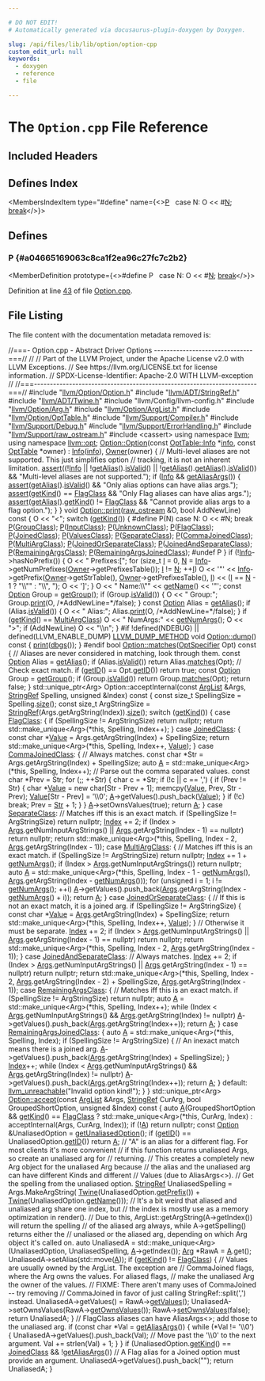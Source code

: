 ```yaml
---

# DO NOT EDIT!
# Automatically generated via docusaurus-plugin-doxygen by Doxygen.

slug: /api/files/lib/lib/option/option-cpp
custom_edit_url: null
keywords:
  - doxygen
  - reference
  - file

---
```





# The `Option.cpp` File Reference

<DoxygenPage pluginConfig={pluginConfig}>



## Included Headers

<IncludesList>
<IncludesListItem
  filePath="llvm/Option/Option.h"
  permalink="/docs/api/files/include/include/llvm/include/llvm/option/option-h"
  isLocal="true" />
<IncludesListItem
  filePath="llvm/ADT/StringRef.h"
  permalink="/docs/api/files/include/include/llvm/include/llvm/adt/stringref-h"
  isLocal="true" />
<IncludesListItem
  filePath="llvm/ADT/Twine.h"
  permalink="/docs/api/files/include/include/llvm/include/llvm/adt/twine-h"
  isLocal="true" />
<IncludesListItem
  filePath="llvm/Config/llvm-config.h"
  permalink=""
  isLocal="true" />
<IncludesListItem
  filePath="llvm/Option/Arg.h"
  permalink="/docs/api/files/include/include/llvm/include/llvm/option/arg-h"
  isLocal="true" />
<IncludesListItem
  filePath="llvm/Option/ArgList.h"
  permalink="/docs/api/files/include/include/llvm/include/llvm/option/arglist-h"
  isLocal="true" />
<IncludesListItem
  filePath="llvm/Option/OptTable.h"
  permalink="/docs/api/files/include/include/llvm/include/llvm/option/opttable-h"
  isLocal="true" />
<IncludesListItem
  filePath="llvm/Support/Compiler.h"
  permalink="/docs/api/files/include/include/llvm/include/llvm/support/compiler-h"
  isLocal="true" />
<IncludesListItem
  filePath="llvm/Support/Debug.h"
  permalink="/docs/api/files/include/include/llvm/include/llvm/support/debug-h"
  isLocal="true" />
<IncludesListItem
  filePath="llvm/Support/ErrorHandling.h"
  permalink="/docs/api/files/include/include/llvm/include/llvm/support/errorhandling-h"
  isLocal="true" />
<IncludesListItem
  filePath="llvm/Support/raw_ostream.h"
  permalink="/docs/api/files/include/include/llvm/include/llvm/support/raw-ostream-h"
  isLocal="true" />
<IncludesListItem
  filePath="cassert"
  permalink=""
  isLocal="false" />
</IncludesList>

## Defines Index

<MembersIndex>

<MembersIndexItem
  type="#define"
  name={<><a href="#a04665169063c8ca1f2ea96c27fc7c2b2">P</a>&nbsp;&nbsp;&nbsp;case N: O &lt;&lt; #<a href="/docs/api/files/lib/lib/support/regcomp-c/#a0240ac851181b84ac374872dc5434ee4">N</a>; <a href="/docs/api/files/lib/lib/codegen/lib/codegen/asmprinter/ehstreamer-cpp/#a91cf6fbebedd86150a36e5ac3d5d3bfc">break</a></>}>
</MembersIndexItem>

</MembersIndex>


<SectionDefinition>

## Defines

### P {#a04665169063c8ca1f2ea96c27fc7c2b2}

<MemberDefinition
  prototype={<>#define P&nbsp;&nbsp;&nbsp;case N: O &lt;&lt; #<a href="/docs/api/files/lib/lib/support/regcomp-c/#a0240ac851181b84ac374872dc5434ee4">N</a>; <a href="/docs/api/files/lib/lib/codegen/lib/codegen/asmprinter/ehstreamer-cpp/#a91cf6fbebedd86150a36e5ac3d5d3bfc">break</a></>}>

Definition at line <a href="#l00043">43</a> of file <a href="/docs/api/files/lib/lib/option/option-cpp">Option.cpp</a>.
</MemberDefinition>

</SectionDefinition>

## File Listing

The file content with the documentation metadata removed is:

<ProgramListing>

<Link id="l00001" /><CodeLine lineNumber="1"><Highlight kind="comment">//===- Option.cpp - Abstract Driver Options -------------------------------===//</Highlight><Highlight kind="normal"></Highlight></CodeLine>
<Link id="l00002" /><CodeLine lineNumber="2"><Highlight kind="normal"></Highlight><Highlight kind="comment">//</Highlight><Highlight kind="normal"></Highlight></CodeLine>
<Link id="l00003" /><CodeLine lineNumber="3"><Highlight kind="normal"></Highlight><Highlight kind="comment">// Part of the LLVM Project, under the Apache License v2.0 with LLVM Exceptions.</Highlight><Highlight kind="normal"></Highlight></CodeLine>
<Link id="l00004" /><CodeLine lineNumber="4"><Highlight kind="normal"></Highlight><Highlight kind="comment">// See https://llvm.org/LICENSE.txt for license information.</Highlight><Highlight kind="normal"></Highlight></CodeLine>
<Link id="l00005" /><CodeLine lineNumber="5"><Highlight kind="normal"></Highlight><Highlight kind="comment">// SPDX-License-Identifier: Apache-2.0 WITH LLVM-exception</Highlight><Highlight kind="normal"></Highlight></CodeLine>
<Link id="l00006" /><CodeLine lineNumber="6"><Highlight kind="normal"></Highlight><Highlight kind="comment">//</Highlight><Highlight kind="normal"></Highlight></CodeLine>
<Link id="l00007" /><CodeLine lineNumber="7"><Highlight kind="normal"></Highlight><Highlight kind="comment">//===----------------------------------------------------------------------===//</Highlight><Highlight kind="normal"></Highlight></CodeLine>
<Link id="l00008" /><CodeLine lineNumber="8"><Highlight kind="normal"></Highlight></CodeLine>
<Link id="l00009" /><CodeLine lineNumber="9"><Highlight kind="normal"></Highlight><Highlight kind="preprocessor">#include &quot;<a href="/docs/api/files/include/include/llvm/include/llvm/option/option-h">llvm/Option/Option.h</a>&quot;</Highlight><Highlight kind="normal"></Highlight></CodeLine>
<Link id="l00010" /><CodeLine lineNumber="10"><Highlight kind="normal"></Highlight><Highlight kind="preprocessor">#include &quot;<a href="/docs/api/files/include/include/llvm/include/llvm/adt/stringref-h">llvm/ADT/StringRef.h</a>&quot;</Highlight><Highlight kind="normal"></Highlight></CodeLine>
<Link id="l00011" /><CodeLine lineNumber="11"><Highlight kind="normal"></Highlight><Highlight kind="preprocessor">#include &quot;<a href="/docs/api/files/include/include/llvm/include/llvm/adt/twine-h">llvm/ADT/Twine.h</a>&quot;</Highlight><Highlight kind="normal"></Highlight></CodeLine>
<Link id="l00012" /><CodeLine lineNumber="12"><Highlight kind="normal"></Highlight><Highlight kind="preprocessor">#include &quot;llvm/Config/llvm-config.h&quot;</Highlight><Highlight kind="normal"></Highlight></CodeLine>
<Link id="l00013" /><CodeLine lineNumber="13"><Highlight kind="normal"></Highlight><Highlight kind="preprocessor">#include &quot;<a href="/docs/api/files/include/include/llvm/include/llvm/option/arg-h">llvm/Option/Arg.h</a>&quot;</Highlight><Highlight kind="normal"></Highlight></CodeLine>
<Link id="l00014" /><CodeLine lineNumber="14"><Highlight kind="normal"></Highlight><Highlight kind="preprocessor">#include &quot;<a href="/docs/api/files/include/include/llvm/include/llvm/option/arglist-h">llvm/Option/ArgList.h</a>&quot;</Highlight><Highlight kind="normal"></Highlight></CodeLine>
<Link id="l00015" /><CodeLine lineNumber="15"><Highlight kind="normal"></Highlight><Highlight kind="preprocessor">#include &quot;<a href="/docs/api/files/include/include/llvm/include/llvm/option/opttable-h">llvm/Option/OptTable.h</a>&quot;</Highlight><Highlight kind="normal"></Highlight></CodeLine>
<Link id="l00016" /><CodeLine lineNumber="16"><Highlight kind="normal"></Highlight><Highlight kind="preprocessor">#include &quot;<a href="/docs/api/files/include/include/llvm/include/llvm/support/compiler-h">llvm/Support/Compiler.h</a>&quot;</Highlight><Highlight kind="normal"></Highlight></CodeLine>
<Link id="l00017" /><CodeLine lineNumber="17"><Highlight kind="normal"></Highlight><Highlight kind="preprocessor">#include &quot;<a href="/docs/api/files/include/include/llvm/include/llvm/support/debug-h">llvm/Support/Debug.h</a>&quot;</Highlight><Highlight kind="normal"></Highlight></CodeLine>
<Link id="l00018" /><CodeLine lineNumber="18"><Highlight kind="normal"></Highlight><Highlight kind="preprocessor">#include &quot;<a href="/docs/api/files/include/include/llvm/include/llvm/support/errorhandling-h">llvm/Support/ErrorHandling.h</a>&quot;</Highlight><Highlight kind="normal"></Highlight></CodeLine>
<Link id="l00019" /><CodeLine lineNumber="19"><Highlight kind="normal"></Highlight><Highlight kind="preprocessor">#include &quot;<a href="/docs/api/files/include/include/llvm/include/llvm/support/raw-ostream-h">llvm/Support/raw&#95;ostream.h</a>&quot;</Highlight><Highlight kind="normal"></Highlight></CodeLine>
<Link id="l00020" /><CodeLine lineNumber="20"><Highlight kind="normal"></Highlight><Highlight kind="preprocessor">#include &lt;cassert&gt;</Highlight><Highlight kind="normal"></Highlight></CodeLine>
<Link id="l00021" /><CodeLine lineNumber="21"><Highlight kind="normal"></Highlight></CodeLine>
<Link id="l00022" /><CodeLine lineNumber="22"><Highlight kind="normal"></Highlight><Highlight kind="keyword">using namespace </Highlight><Highlight kind="normal"><a href="/docs/api/namespaces/llvm">llvm</a>;</Highlight></CodeLine>
<Link id="l00023" /><CodeLine lineNumber="23"><Highlight kind="normal"></Highlight><Highlight kind="keyword">using namespace </Highlight><Highlight kind="normal"><a href="/docs/api/namespaces/llvm/opt">llvm::opt</a>;</Highlight></CodeLine>
<Link id="l00024" /><CodeLine lineNumber="24"><Highlight kind="normal"></Highlight></CodeLine>
<Link id="l00025" /><CodeLine lineNumber="25" lineLink="/docs/api/classes/llvm/opt/option/#a3b29f4fee068660e847497750070f564"><Highlight kind="normal"><a href="/docs/api/classes/llvm/opt/option/#a3b29f4fee068660e847497750070f564">Option::Option</a>(</Highlight><Highlight kind="keyword">const</Highlight><Highlight kind="normal"> <a href="/docs/api/structs/llvm/opt/opttable/info">OptTable::Info</a> &#42;<a href="/docs/api/files/lib/lib/analysis/lazyvalueinfo-cpp/#ad7f64bcc544dcefb2e068282af1c549d">info</a>, </Highlight><Highlight kind="keyword">const</Highlight><Highlight kind="normal"> <a href="/docs/api/classes/llvm/opt/opttable">OptTable</a> &#42;owner)</Highlight></CodeLine>
<Link id="l00026" /><CodeLine lineNumber="26"><Highlight kind="normal">  : <a href="/docs/api/classes/llvm/opt/option/#a85ba404acf949ab8564ec8c27f965b4c">Info</a>(<a href="/docs/api/files/lib/lib/analysis/lazyvalueinfo-cpp/#ad7f64bcc544dcefb2e068282af1c549d">info</a>), <a href="/docs/api/classes/llvm/opt/option/#a26840bd5357df22b8465782d8c50504a">Owner</a>(owner) &#123;</Highlight></CodeLine>
<Link id="l00027" /><CodeLine lineNumber="27"><Highlight kind="normal">  </Highlight><Highlight kind="comment">// Multi-level aliases are not supported. This just simplifies option</Highlight><Highlight kind="normal"></Highlight></CodeLine>
<Link id="l00028" /><CodeLine lineNumber="28"><Highlight kind="normal">  </Highlight><Highlight kind="comment">// tracking, it is not an inherent limitation.</Highlight><Highlight kind="normal"></Highlight></CodeLine>
<Link id="l00029" /><CodeLine lineNumber="29"><Highlight kind="normal">  <a href="/docs/api/files/lib/lib/target/lib/target/amdgpu/silowercontrolflow-cpp/#a4868c5d81c5ccc98c47aeab6244346a0">assert</a>((!<a href="/docs/api/classes/llvm/opt/option/#a85ba404acf949ab8564ec8c27f965b4c">Info</a> || !<a href="/docs/api/classes/llvm/opt/option/#a048c8480477c33a0b65c0b5815540c4b">getAlias</a>().<a href="/docs/api/classes/llvm/opt/option/#a99f5ea5ba3bdee23daa085d5610947f2">isValid</a>() || !<a href="/docs/api/classes/llvm/opt/option/#a048c8480477c33a0b65c0b5815540c4b">getAlias</a>().<a href="/docs/api/classes/llvm/opt/option/#a048c8480477c33a0b65c0b5815540c4b">getAlias</a>().<a href="/docs/api/classes/llvm/opt/option/#a99f5ea5ba3bdee23daa085d5610947f2">isValid</a>()) &amp;&amp;</Highlight></CodeLine>
<Link id="l00030" /><CodeLine lineNumber="30"><Highlight kind="normal">         </Highlight><Highlight kind="stringliteral">&quot;Multi-level aliases are not supported.&quot;</Highlight><Highlight kind="normal">);</Highlight></CodeLine>
<Link id="l00031" /><CodeLine lineNumber="31"><Highlight kind="normal"></Highlight></CodeLine>
<Link id="l00032" /><CodeLine lineNumber="32"><Highlight kind="normal">  </Highlight><Highlight kind="keywordflow">if</Highlight><Highlight kind="normal"> (<a href="/docs/api/classes/llvm/opt/option/#a85ba404acf949ab8564ec8c27f965b4c">Info</a> &amp;&amp; <a href="/docs/api/classes/llvm/opt/option/#a1ae70494db86ba499b0d16e5f5d0a0af">getAliasArgs</a>()) &#123;</Highlight></CodeLine>
<Link id="l00033" /><CodeLine lineNumber="33"><Highlight kind="normal">    <a href="/docs/api/files/lib/lib/target/lib/target/amdgpu/silowercontrolflow-cpp/#a4868c5d81c5ccc98c47aeab6244346a0">assert</a>(<a href="/docs/api/classes/llvm/opt/option/#a048c8480477c33a0b65c0b5815540c4b">getAlias</a>().<a href="/docs/api/classes/llvm/opt/option/#a99f5ea5ba3bdee23daa085d5610947f2">isValid</a>() &amp;&amp; </Highlight><Highlight kind="stringliteral">&quot;Only alias options can have alias args.&quot;</Highlight><Highlight kind="normal">);</Highlight></CodeLine>
<Link id="l00034" /><CodeLine lineNumber="34"><Highlight kind="normal">    <a href="/docs/api/files/lib/lib/target/lib/target/amdgpu/silowercontrolflow-cpp/#a4868c5d81c5ccc98c47aeab6244346a0">assert</a>(<a href="/docs/api/classes/llvm/opt/option/#ade9f02df6ca48ba1f7a3010c445393be">getKind</a>() == <a href="/docs/api/classes/llvm/opt/option/#a60071c133b78fca37ea728e2d1db6fdba27b06b20590e7663bda7eaecf0c37a9c">FlagClass</a> &amp;&amp; </Highlight><Highlight kind="stringliteral">&quot;Only Flag aliases can have alias args.&quot;</Highlight><Highlight kind="normal">);</Highlight></CodeLine>
<Link id="l00035" /><CodeLine lineNumber="35"><Highlight kind="normal">    <a href="/docs/api/files/lib/lib/target/lib/target/amdgpu/silowercontrolflow-cpp/#a4868c5d81c5ccc98c47aeab6244346a0">assert</a>(<a href="/docs/api/classes/llvm/opt/option/#a048c8480477c33a0b65c0b5815540c4b">getAlias</a>().<a href="/docs/api/classes/llvm/opt/option/#ade9f02df6ca48ba1f7a3010c445393be">getKind</a>() != <a href="/docs/api/classes/llvm/opt/option/#a60071c133b78fca37ea728e2d1db6fdba27b06b20590e7663bda7eaecf0c37a9c">FlagClass</a> &amp;&amp;</Highlight></CodeLine>
<Link id="l00036" /><CodeLine lineNumber="36"><Highlight kind="normal">           </Highlight><Highlight kind="stringliteral">&quot;Cannot provide alias args to a flag option.&quot;</Highlight><Highlight kind="normal">);</Highlight></CodeLine>
<Link id="l00037" /><CodeLine lineNumber="37"><Highlight kind="normal">  &#125;</Highlight></CodeLine>
<Link id="l00038" /><CodeLine lineNumber="38"><Highlight kind="normal">&#125;</Highlight></CodeLine>
<Link id="l00039" /><CodeLine lineNumber="39"><Highlight kind="normal"></Highlight></CodeLine>
<Link id="l00040" /><CodeLine lineNumber="40" lineLink="/docs/api/classes/llvm/opt/option/#afd58fdbc2f1005c2c368a24fd8af0c7a"><Highlight kind="normal"></Highlight><Highlight kind="keywordtype">void</Highlight><Highlight kind="normal"> <a href="/docs/api/classes/llvm/opt/option/#afd58fdbc2f1005c2c368a24fd8af0c7a">Option::print</a>(<a href="/docs/api/classes/llvm/raw-ostream">raw&#95;ostream</a> &amp;O, </Highlight><Highlight kind="keywordtype">bool</Highlight><Highlight kind="normal"> AddNewLine)</Highlight><Highlight kind="keyword"> const </Highlight><Highlight kind="normal">&#123;</Highlight></CodeLine>
<Link id="l00041" /><CodeLine lineNumber="41"><Highlight kind="normal">  O &lt;&lt; </Highlight><Highlight kind="stringliteral">&quot;&lt;&quot;</Highlight><Highlight kind="normal">;</Highlight></CodeLine>
<Link id="l00042" /><CodeLine lineNumber="42"><Highlight kind="normal">  </Highlight><Highlight kind="keywordflow">switch</Highlight><Highlight kind="normal"> (<a href="/docs/api/classes/llvm/opt/option/#ade9f02df6ca48ba1f7a3010c445393be">getKind</a>()) &#123;</Highlight></CodeLine>
<Link id="l00043" /><CodeLine lineNumber="43"><Highlight kind="normal"></Highlight><Highlight kind="preprocessor">#define P(N) case N: O &lt;&lt; #N; break</Highlight><Highlight kind="normal"></Highlight></CodeLine>
<Link id="l00044" /><CodeLine lineNumber="44"><Highlight kind="normal">    <a href="#a04665169063c8ca1f2ea96c27fc7c2b2">P</a>(<a href="/docs/api/classes/llvm/opt/option/#a60071c133b78fca37ea728e2d1db6fdba0f16fdf1d979a9ba138dc95d6717ceef">GroupClass</a>);</Highlight></CodeLine>
<Link id="l00045" /><CodeLine lineNumber="45"><Highlight kind="normal">    <a href="#a04665169063c8ca1f2ea96c27fc7c2b2">P</a>(<a href="/docs/api/classes/llvm/opt/option/#a60071c133b78fca37ea728e2d1db6fdba7024d387cb59117469f0c569582aa5f5">InputClass</a>);</Highlight></CodeLine>
<Link id="l00046" /><CodeLine lineNumber="46"><Highlight kind="normal">    <a href="#a04665169063c8ca1f2ea96c27fc7c2b2">P</a>(<a href="/docs/api/classes/llvm/opt/option/#a60071c133b78fca37ea728e2d1db6fdba71db01a325850d1a7b626f06e71a6504">UnknownClass</a>);</Highlight></CodeLine>
<Link id="l00047" /><CodeLine lineNumber="47"><Highlight kind="normal">    <a href="#a04665169063c8ca1f2ea96c27fc7c2b2">P</a>(<a href="/docs/api/classes/llvm/opt/option/#a60071c133b78fca37ea728e2d1db6fdba27b06b20590e7663bda7eaecf0c37a9c">FlagClass</a>);</Highlight></CodeLine>
<Link id="l00048" /><CodeLine lineNumber="48"><Highlight kind="normal">    <a href="#a04665169063c8ca1f2ea96c27fc7c2b2">P</a>(<a href="/docs/api/classes/llvm/opt/option/#a60071c133b78fca37ea728e2d1db6fdba00b88f85db9274d8b0b201f43ee119aa">JoinedClass</a>);</Highlight></CodeLine>
<Link id="l00049" /><CodeLine lineNumber="49"><Highlight kind="normal">    <a href="#a04665169063c8ca1f2ea96c27fc7c2b2">P</a>(<a href="/docs/api/classes/llvm/opt/option/#a60071c133b78fca37ea728e2d1db6fdbaf6b275b7fac73f5fe312a2792767a14e">ValuesClass</a>);</Highlight></CodeLine>
<Link id="l00050" /><CodeLine lineNumber="50"><Highlight kind="normal">    <a href="#a04665169063c8ca1f2ea96c27fc7c2b2">P</a>(<a href="/docs/api/classes/llvm/opt/option/#a60071c133b78fca37ea728e2d1db6fdba8cc1cc3ad33454d90a35df26268b75e4">SeparateClass</a>);</Highlight></CodeLine>
<Link id="l00051" /><CodeLine lineNumber="51"><Highlight kind="normal">    <a href="#a04665169063c8ca1f2ea96c27fc7c2b2">P</a>(<a href="/docs/api/classes/llvm/opt/option/#a60071c133b78fca37ea728e2d1db6fdba12db4284256b50d5b531680ae77ab8e6">CommaJoinedClass</a>);</Highlight></CodeLine>
<Link id="l00052" /><CodeLine lineNumber="52"><Highlight kind="normal">    <a href="#a04665169063c8ca1f2ea96c27fc7c2b2">P</a>(<a href="/docs/api/classes/llvm/opt/option/#a60071c133b78fca37ea728e2d1db6fdba6fcf25ba21f30298b3d3a78bd31a44ac">MultiArgClass</a>);</Highlight></CodeLine>
<Link id="l00053" /><CodeLine lineNumber="53"><Highlight kind="normal">    <a href="#a04665169063c8ca1f2ea96c27fc7c2b2">P</a>(<a href="/docs/api/classes/llvm/opt/option/#a60071c133b78fca37ea728e2d1db6fdba659e5c55e0d0fe0918c9a7f9a6baa337">JoinedOrSeparateClass</a>);</Highlight></CodeLine>
<Link id="l00054" /><CodeLine lineNumber="54"><Highlight kind="normal">    <a href="#a04665169063c8ca1f2ea96c27fc7c2b2">P</a>(<a href="/docs/api/classes/llvm/opt/option/#a60071c133b78fca37ea728e2d1db6fdbaa237a218eacb9074f730d871a7fa7489">JoinedAndSeparateClass</a>);</Highlight></CodeLine>
<Link id="l00055" /><CodeLine lineNumber="55"><Highlight kind="normal">    <a href="#a04665169063c8ca1f2ea96c27fc7c2b2">P</a>(<a href="/docs/api/classes/llvm/opt/option/#a60071c133b78fca37ea728e2d1db6fdba67c06d35b9ba366cd9bd137a72ea8a24">RemainingArgsClass</a>);</Highlight></CodeLine>
<Link id="l00056" /><CodeLine lineNumber="56"><Highlight kind="normal">    <a href="#a04665169063c8ca1f2ea96c27fc7c2b2">P</a>(<a href="/docs/api/classes/llvm/opt/option/#a60071c133b78fca37ea728e2d1db6fdbaf04ccf92614d9d8e8cb585d71d1e31b4">RemainingArgsJoinedClass</a>);</Highlight></CodeLine>
<Link id="l00057" /><CodeLine lineNumber="57"><Highlight kind="normal"></Highlight><Highlight kind="preprocessor">#undef P</Highlight><Highlight kind="normal"></Highlight></CodeLine>
<Link id="l00058" /><CodeLine lineNumber="58"><Highlight kind="normal">  &#125;</Highlight></CodeLine>
<Link id="l00059" /><CodeLine lineNumber="59"><Highlight kind="normal"></Highlight></CodeLine>
<Link id="l00060" /><CodeLine lineNumber="60"><Highlight kind="normal">  </Highlight><Highlight kind="keywordflow">if</Highlight><Highlight kind="normal"> (!<a href="/docs/api/classes/llvm/opt/option/#a85ba404acf949ab8564ec8c27f965b4c">Info</a>-&gt;hasNoPrefix()) &#123;</Highlight></CodeLine>
<Link id="l00061" /><CodeLine lineNumber="61"><Highlight kind="normal">    O &lt;&lt; </Highlight><Highlight kind="stringliteral">&quot; Prefixes:&#91;&quot;</Highlight><Highlight kind="normal">;</Highlight></CodeLine>
<Link id="l00062" /><CodeLine lineNumber="62"><Highlight kind="normal">    </Highlight><Highlight kind="keywordflow">for</Highlight><Highlight kind="normal"> (</Highlight><Highlight kind="keywordtype">size&#95;t</Highlight><Highlight kind="normal"> <a href="/docs/api/files/lib/lib/support/md5-cpp/#ac0eafdc9ee161b71e7af98af736952fd">I</a> = 0, <a href="/docs/api/files/lib/lib/support/regcomp-c/#a0240ac851181b84ac374872dc5434ee4">N</a> = <a href="/docs/api/classes/llvm/opt/option/#a85ba404acf949ab8564ec8c27f965b4c">Info</a>-&gt;getNumPrefixes(<a href="/docs/api/classes/llvm/opt/option/#a26840bd5357df22b8465782d8c50504a">Owner</a>-&gt;getPrefixesTable());</Highlight></CodeLine>
<Link id="l00063" /><CodeLine lineNumber="63"><Highlight kind="normal">         <a href="/docs/api/files/lib/lib/support/md5-cpp/#ac0eafdc9ee161b71e7af98af736952fd">I</a> != <a href="/docs/api/files/lib/lib/support/regcomp-c/#a0240ac851181b84ac374872dc5434ee4">N</a>; ++<a href="/docs/api/files/lib/lib/support/md5-cpp/#ac0eafdc9ee161b71e7af98af736952fd">I</a>)</Highlight></CodeLine>
<Link id="l00064" /><CodeLine lineNumber="64"><Highlight kind="normal">      O &lt;&lt; </Highlight><Highlight kind="charliteral">&#39;&quot;&#39;</Highlight><Highlight kind="normal"></Highlight></CodeLine>
<Link id="l00065" /><CodeLine lineNumber="65"><Highlight kind="normal">        &lt;&lt; <a href="/docs/api/classes/llvm/opt/option/#a85ba404acf949ab8564ec8c27f965b4c">Info</a>-&gt;getPrefix(<a href="/docs/api/classes/llvm/opt/option/#a26840bd5357df22b8465782d8c50504a">Owner</a>-&gt;getStrTable(), <a href="/docs/api/classes/llvm/opt/option/#a26840bd5357df22b8465782d8c50504a">Owner</a>-&gt;getPrefixesTable(), <a href="/docs/api/files/lib/lib/support/md5-cpp/#ac0eafdc9ee161b71e7af98af736952fd">I</a>)</Highlight></CodeLine>
<Link id="l00066" /><CodeLine lineNumber="66"><Highlight kind="normal">        &lt;&lt; (<a href="/docs/api/files/lib/lib/support/md5-cpp/#ac0eafdc9ee161b71e7af98af736952fd">I</a> == <a href="/docs/api/files/lib/lib/support/regcomp-c/#a0240ac851181b84ac374872dc5434ee4">N</a> - 1 ? </Highlight><Highlight kind="stringliteral">&quot;\\&quot;&quot;</Highlight><Highlight kind="normal"> : </Highlight><Highlight kind="stringliteral">&quot;\\&quot;, &quot;</Highlight><Highlight kind="normal">);</Highlight></CodeLine>
<Link id="l00067" /><CodeLine lineNumber="67"><Highlight kind="normal">    O &lt;&lt; </Highlight><Highlight kind="charliteral">&#39;&#93;&#39;</Highlight><Highlight kind="normal">;</Highlight></CodeLine>
<Link id="l00068" /><CodeLine lineNumber="68"><Highlight kind="normal">  &#125;</Highlight></CodeLine>
<Link id="l00069" /><CodeLine lineNumber="69"><Highlight kind="normal"></Highlight></CodeLine>
<Link id="l00070" /><CodeLine lineNumber="70"><Highlight kind="normal">  O &lt;&lt; </Highlight><Highlight kind="stringliteral">&quot; Name:\\&quot;&quot;</Highlight><Highlight kind="normal"> &lt;&lt; <a href="/docs/api/classes/llvm/opt/option/#acc97061b780820c39cc4afd878aec21b">getName</a>() &lt;&lt; </Highlight><Highlight kind="charliteral">&#39;&quot;&#39;</Highlight><Highlight kind="normal">;</Highlight></CodeLine>
<Link id="l00071" /><CodeLine lineNumber="71"><Highlight kind="normal"></Highlight></CodeLine>
<Link id="l00072" /><CodeLine lineNumber="72"><Highlight kind="normal">  </Highlight><Highlight kind="keyword">const</Highlight><Highlight kind="normal"> <a href="/docs/api/classes/llvm/opt/option/#a3b29f4fee068660e847497750070f564">Option</a> Group = <a href="/docs/api/classes/llvm/opt/option/#a26489197ed722748950eeaf82d2732f7">getGroup</a>();</Highlight></CodeLine>
<Link id="l00073" /><CodeLine lineNumber="73"><Highlight kind="normal">  </Highlight><Highlight kind="keywordflow">if</Highlight><Highlight kind="normal"> (Group.<a href="/docs/api/classes/llvm/opt/option/#a99f5ea5ba3bdee23daa085d5610947f2">isValid</a>()) &#123;</Highlight></CodeLine>
<Link id="l00074" /><CodeLine lineNumber="74"><Highlight kind="normal">    O &lt;&lt; </Highlight><Highlight kind="stringliteral">&quot; Group:&quot;</Highlight><Highlight kind="normal">;</Highlight></CodeLine>
<Link id="l00075" /><CodeLine lineNumber="75"><Highlight kind="normal">    Group.<a href="/docs/api/classes/llvm/opt/option/#afd58fdbc2f1005c2c368a24fd8af0c7a">print</a>(O, </Highlight><Highlight kind="comment">/&#42;AddNewLine=&#42;/</Highlight><Highlight kind="keyword">false</Highlight><Highlight kind="normal">);</Highlight></CodeLine>
<Link id="l00076" /><CodeLine lineNumber="76"><Highlight kind="normal">  &#125;</Highlight></CodeLine>
<Link id="l00077" /><CodeLine lineNumber="77"><Highlight kind="normal"></Highlight></CodeLine>
<Link id="l00078" /><CodeLine lineNumber="78"><Highlight kind="normal">  </Highlight><Highlight kind="keyword">const</Highlight><Highlight kind="normal"> <a href="/docs/api/classes/llvm/opt/option/#a3b29f4fee068660e847497750070f564">Option</a> Alias = <a href="/docs/api/classes/llvm/opt/option/#a048c8480477c33a0b65c0b5815540c4b">getAlias</a>();</Highlight></CodeLine>
<Link id="l00079" /><CodeLine lineNumber="79"><Highlight kind="normal">  </Highlight><Highlight kind="keywordflow">if</Highlight><Highlight kind="normal"> (Alias.<a href="/docs/api/classes/llvm/opt/option/#a99f5ea5ba3bdee23daa085d5610947f2">isValid</a>()) &#123;</Highlight></CodeLine>
<Link id="l00080" /><CodeLine lineNumber="80"><Highlight kind="normal">    O &lt;&lt; </Highlight><Highlight kind="stringliteral">&quot; Alias:&quot;</Highlight><Highlight kind="normal">;</Highlight></CodeLine>
<Link id="l00081" /><CodeLine lineNumber="81"><Highlight kind="normal">    Alias.<a href="/docs/api/classes/llvm/opt/option/#afd58fdbc2f1005c2c368a24fd8af0c7a">print</a>(O, </Highlight><Highlight kind="comment">/&#42;AddNewLine=&#42;/</Highlight><Highlight kind="keyword">false</Highlight><Highlight kind="normal">);</Highlight></CodeLine>
<Link id="l00082" /><CodeLine lineNumber="82"><Highlight kind="normal">  &#125;</Highlight></CodeLine>
<Link id="l00083" /><CodeLine lineNumber="83"><Highlight kind="normal"></Highlight></CodeLine>
<Link id="l00084" /><CodeLine lineNumber="84"><Highlight kind="normal">  </Highlight><Highlight kind="keywordflow">if</Highlight><Highlight kind="normal"> (<a href="/docs/api/classes/llvm/opt/option/#ade9f02df6ca48ba1f7a3010c445393be">getKind</a>() == <a href="/docs/api/classes/llvm/opt/option/#a60071c133b78fca37ea728e2d1db6fdba6fcf25ba21f30298b3d3a78bd31a44ac">MultiArgClass</a>)</Highlight></CodeLine>
<Link id="l00085" /><CodeLine lineNumber="85"><Highlight kind="normal">    O &lt;&lt; </Highlight><Highlight kind="stringliteral">&quot; NumArgs:&quot;</Highlight><Highlight kind="normal"> &lt;&lt; <a href="/docs/api/classes/llvm/opt/option/#a123b053ace6cf2ab911b09183e453738">getNumArgs</a>();</Highlight></CodeLine>
<Link id="l00086" /><CodeLine lineNumber="86"><Highlight kind="normal"></Highlight></CodeLine>
<Link id="l00087" /><CodeLine lineNumber="87"><Highlight kind="normal">  O &lt;&lt; </Highlight><Highlight kind="stringliteral">&quot;&gt;&quot;</Highlight><Highlight kind="normal">;</Highlight></CodeLine>
<Link id="l00088" /><CodeLine lineNumber="88"><Highlight kind="normal">  </Highlight><Highlight kind="keywordflow">if</Highlight><Highlight kind="normal"> (AddNewLine)</Highlight></CodeLine>
<Link id="l00089" /><CodeLine lineNumber="89"><Highlight kind="normal">    O &lt;&lt; </Highlight><Highlight kind="stringliteral">&quot;\\n&quot;</Highlight><Highlight kind="normal">;</Highlight></CodeLine>
<Link id="l00090" /><CodeLine lineNumber="90"><Highlight kind="normal">&#125;</Highlight></CodeLine>
<Link id="l00091" /><CodeLine lineNumber="91"><Highlight kind="normal"></Highlight></CodeLine>
<Link id="l00092" /><CodeLine lineNumber="92"><Highlight kind="normal"></Highlight><Highlight kind="preprocessor">#if !defined(NDEBUG) || defined(LLVM&#95;ENABLE&#95;DUMP)</Highlight><Highlight kind="normal"></Highlight></CodeLine>
<Link id="l00093" /><CodeLine lineNumber="93" lineLink="/docs/api/classes/llvm/opt/option/#a07df67e096ac6736534eeb740165d530"><Highlight kind="normal"><a href="/docs/api/files/include/include/llvm/include/llvm/support/compiler-h/#aa863693eef567397d9c292da5bf22d34">LLVM&#95;DUMP&#95;METHOD</a> </Highlight><Highlight kind="keywordtype">void</Highlight><Highlight kind="normal"> <a href="/docs/api/classes/llvm/opt/option/#a07df67e096ac6736534eeb740165d530">Option::dump</a>()</Highlight><Highlight kind="keyword"> const </Highlight><Highlight kind="normal">&#123; <a href="/docs/api/classes/llvm/opt/option/#afd58fdbc2f1005c2c368a24fd8af0c7a">print</a>(<a href="/docs/api/namespaces/llvm/#a7c46c742c31be54870e2038048e6b391">dbgs</a>()); &#125;</Highlight></CodeLine>
<Link id="l00094" /><CodeLine lineNumber="94"><Highlight kind="normal"></Highlight><Highlight kind="preprocessor">#endif</Highlight><Highlight kind="normal"></Highlight></CodeLine>
<Link id="l00095" /><CodeLine lineNumber="95"><Highlight kind="normal"></Highlight></CodeLine>
<Link id="l00096" /><CodeLine lineNumber="96" lineLink="/docs/api/classes/llvm/opt/option/#a34443bb51a0b61e6c113e721533d3235"><Highlight kind="normal"></Highlight><Highlight kind="keywordtype">bool</Highlight><Highlight kind="normal"> <a href="/docs/api/classes/llvm/opt/option/#a34443bb51a0b61e6c113e721533d3235">Option::matches</a>(<a href="/docs/api/classes/llvm/opt/optspecifier">OptSpecifier</a> Opt)</Highlight><Highlight kind="keyword"> const </Highlight><Highlight kind="normal">&#123;</Highlight></CodeLine>
<Link id="l00097" /><CodeLine lineNumber="97"><Highlight kind="normal">  </Highlight><Highlight kind="comment">// Aliases are never considered in matching, look through them.</Highlight><Highlight kind="normal"></Highlight></CodeLine>
<Link id="l00098" /><CodeLine lineNumber="98"><Highlight kind="normal">  </Highlight><Highlight kind="keyword">const</Highlight><Highlight kind="normal"> <a href="/docs/api/classes/llvm/opt/option/#a3b29f4fee068660e847497750070f564">Option</a> Alias = <a href="/docs/api/classes/llvm/opt/option/#a048c8480477c33a0b65c0b5815540c4b">getAlias</a>();</Highlight></CodeLine>
<Link id="l00099" /><CodeLine lineNumber="99"><Highlight kind="normal">  </Highlight><Highlight kind="keywordflow">if</Highlight><Highlight kind="normal"> (Alias.<a href="/docs/api/classes/llvm/opt/option/#a99f5ea5ba3bdee23daa085d5610947f2">isValid</a>())</Highlight></CodeLine>
<Link id="l00100" /><CodeLine lineNumber="100"><Highlight kind="normal">    </Highlight><Highlight kind="keywordflow">return</Highlight><Highlight kind="normal"> Alias.<a href="/docs/api/classes/llvm/opt/option/#a34443bb51a0b61e6c113e721533d3235">matches</a>(Opt);</Highlight></CodeLine>
<Link id="l00101" /><CodeLine lineNumber="101"><Highlight kind="normal"></Highlight></CodeLine>
<Link id="l00102" /><CodeLine lineNumber="102"><Highlight kind="normal">  </Highlight><Highlight kind="comment">// Check exact match.</Highlight><Highlight kind="normal"></Highlight></CodeLine>
<Link id="l00103" /><CodeLine lineNumber="103"><Highlight kind="normal">  </Highlight><Highlight kind="keywordflow">if</Highlight><Highlight kind="normal"> (<a href="/docs/api/classes/llvm/opt/option/#aa6c2cfdd6ffa4c50bc9c35c159134e5b">getID</a>() == Opt.<a href="/docs/api/classes/llvm/opt/optspecifier/#af3dfa747aaff5143476f4840de4df433">getID</a>())</Highlight></CodeLine>
<Link id="l00104" /><CodeLine lineNumber="104"><Highlight kind="normal">    </Highlight><Highlight kind="keywordflow">return</Highlight><Highlight kind="normal"> </Highlight><Highlight kind="keyword">true</Highlight><Highlight kind="normal">;</Highlight></CodeLine>
<Link id="l00105" /><CodeLine lineNumber="105"><Highlight kind="normal"></Highlight></CodeLine>
<Link id="l00106" /><CodeLine lineNumber="106"><Highlight kind="normal">  </Highlight><Highlight kind="keyword">const</Highlight><Highlight kind="normal"> <a href="/docs/api/classes/llvm/opt/option/#a3b29f4fee068660e847497750070f564">Option</a> Group = <a href="/docs/api/classes/llvm/opt/option/#a26489197ed722748950eeaf82d2732f7">getGroup</a>();</Highlight></CodeLine>
<Link id="l00107" /><CodeLine lineNumber="107"><Highlight kind="normal">  </Highlight><Highlight kind="keywordflow">if</Highlight><Highlight kind="normal"> (Group.<a href="/docs/api/classes/llvm/opt/option/#a99f5ea5ba3bdee23daa085d5610947f2">isValid</a>())</Highlight></CodeLine>
<Link id="l00108" /><CodeLine lineNumber="108"><Highlight kind="normal">    </Highlight><Highlight kind="keywordflow">return</Highlight><Highlight kind="normal"> Group.<a href="/docs/api/classes/llvm/opt/option/#a34443bb51a0b61e6c113e721533d3235">matches</a>(Opt);</Highlight></CodeLine>
<Link id="l00109" /><CodeLine lineNumber="109"><Highlight kind="normal">  </Highlight><Highlight kind="keywordflow">return</Highlight><Highlight kind="normal"> </Highlight><Highlight kind="keyword">false</Highlight><Highlight kind="normal">;</Highlight></CodeLine>
<Link id="l00110" /><CodeLine lineNumber="110"><Highlight kind="normal">&#125;</Highlight></CodeLine>
<Link id="l00111" /><CodeLine lineNumber="111"><Highlight kind="normal"></Highlight></CodeLine>
<Link id="l00112" /><CodeLine lineNumber="112"><Highlight kind="normal">std::unique&#95;ptr&lt;Arg&gt; Option::acceptInternal(</Highlight><Highlight kind="keyword">const</Highlight><Highlight kind="normal"> <a href="/docs/api/classes/llvm/opt/arglist">ArgList</a> &amp;Args,</Highlight></CodeLine>
<Link id="l00113" /><CodeLine lineNumber="113"><Highlight kind="normal">                                            <a href="/docs/api/classes/llvm/stringref">StringRef</a> Spelling,</Highlight></CodeLine>
<Link id="l00114" /><CodeLine lineNumber="114"><Highlight kind="normal">                                            </Highlight><Highlight kind="keywordtype">unsigned</Highlight><Highlight kind="normal"> &amp;Index)</Highlight><Highlight kind="keyword"> const </Highlight><Highlight kind="normal">&#123;</Highlight></CodeLine>
<Link id="l00115" /><CodeLine lineNumber="115"><Highlight kind="normal">  </Highlight><Highlight kind="keyword">const</Highlight><Highlight kind="normal"> </Highlight><Highlight kind="keywordtype">size&#95;t</Highlight><Highlight kind="normal"> SpellingSize = Spelling.<a href="/docs/api/classes/llvm/stringref/#a5db9240c74644c67759dd0f901fc3c7d">size</a>();</Highlight></CodeLine>
<Link id="l00116" /><CodeLine lineNumber="116"><Highlight kind="normal">  </Highlight><Highlight kind="keyword">const</Highlight><Highlight kind="normal"> </Highlight><Highlight kind="keywordtype">size&#95;t</Highlight><Highlight kind="normal"> ArgStringSize = <a href="/docs/api/classes/llvm/stringref">StringRef</a>(Args.getArgString(Index)).<a href="/docs/api/classes/llvm/stringref/#a5db9240c74644c67759dd0f901fc3c7d">size</a>();</Highlight></CodeLine>
<Link id="l00117" /><CodeLine lineNumber="117"><Highlight kind="normal">  </Highlight><Highlight kind="keywordflow">switch</Highlight><Highlight kind="normal"> (<a href="/docs/api/classes/llvm/opt/option/#ade9f02df6ca48ba1f7a3010c445393be">getKind</a>()) &#123;</Highlight></CodeLine>
<Link id="l00118" /><CodeLine lineNumber="118"><Highlight kind="normal">  </Highlight><Highlight kind="keywordflow">case</Highlight><Highlight kind="normal"> <a href="/docs/api/classes/llvm/opt/option/#a60071c133b78fca37ea728e2d1db6fdba27b06b20590e7663bda7eaecf0c37a9c">FlagClass</a>: &#123;</Highlight></CodeLine>
<Link id="l00119" /><CodeLine lineNumber="119"><Highlight kind="normal">    </Highlight><Highlight kind="keywordflow">if</Highlight><Highlight kind="normal"> (SpellingSize != ArgStringSize)</Highlight></CodeLine>
<Link id="l00120" /><CodeLine lineNumber="120"><Highlight kind="normal">      </Highlight><Highlight kind="keywordflow">return</Highlight><Highlight kind="normal"> </Highlight><Highlight kind="keyword">nullptr</Highlight><Highlight kind="normal">;</Highlight></CodeLine>
<Link id="l00121" /><CodeLine lineNumber="121"><Highlight kind="normal">    </Highlight><Highlight kind="keywordflow">return</Highlight><Highlight kind="normal"> std::make&#95;unique&lt;Arg&gt;(&#42;</Highlight><Highlight kind="keyword">this</Highlight><Highlight kind="normal">, Spelling, Index++);</Highlight></CodeLine>
<Link id="l00122" /><CodeLine lineNumber="122"><Highlight kind="normal">  &#125;</Highlight></CodeLine>
<Link id="l00123" /><CodeLine lineNumber="123"><Highlight kind="normal">  </Highlight><Highlight kind="keywordflow">case</Highlight><Highlight kind="normal"> <a href="/docs/api/classes/llvm/opt/option/#a60071c133b78fca37ea728e2d1db6fdba00b88f85db9274d8b0b201f43ee119aa">JoinedClass</a>: &#123;</Highlight></CodeLine>
<Link id="l00124" /><CodeLine lineNumber="124"><Highlight kind="normal">    </Highlight><Highlight kind="keyword">const</Highlight><Highlight kind="normal"> </Highlight><Highlight kind="keywordtype">char</Highlight><Highlight kind="normal"> &#42;<a href="/docs/api/classes/llvm/value">Value</a> = Args.getArgString(Index) + SpellingSize;</Highlight></CodeLine>
<Link id="l00125" /><CodeLine lineNumber="125"><Highlight kind="normal">    </Highlight><Highlight kind="keywordflow">return</Highlight><Highlight kind="normal"> std::make&#95;unique&lt;Arg&gt;(&#42;</Highlight><Highlight kind="keyword">this</Highlight><Highlight kind="normal">, Spelling, Index++, <a href="/docs/api/classes/llvm/value">Value</a>);</Highlight></CodeLine>
<Link id="l00126" /><CodeLine lineNumber="126"><Highlight kind="normal">  &#125;</Highlight></CodeLine>
<Link id="l00127" /><CodeLine lineNumber="127"><Highlight kind="normal">  </Highlight><Highlight kind="keywordflow">case</Highlight><Highlight kind="normal"> <a href="/docs/api/classes/llvm/opt/option/#a60071c133b78fca37ea728e2d1db6fdba12db4284256b50d5b531680ae77ab8e6">CommaJoinedClass</a>: &#123;</Highlight></CodeLine>
<Link id="l00128" /><CodeLine lineNumber="128"><Highlight kind="normal">    </Highlight><Highlight kind="comment">// Always matches.</Highlight><Highlight kind="normal"></Highlight></CodeLine>
<Link id="l00129" /><CodeLine lineNumber="129"><Highlight kind="normal">    </Highlight><Highlight kind="keyword">const</Highlight><Highlight kind="normal"> </Highlight><Highlight kind="keywordtype">char</Highlight><Highlight kind="normal"> &#42;Str = Args.getArgString(Index) + SpellingSize;</Highlight></CodeLine>
<Link id="l00130" /><CodeLine lineNumber="130"><Highlight kind="normal">    </Highlight><Highlight kind="keyword">auto</Highlight><Highlight kind="normal"> <a href="/docs/api/files/lib/lib/ir/builtingcs-cpp/#a2e38c85003a042421cde1647632d0b72">A</a> = std::make&#95;unique&lt;Arg&gt;(&#42;</Highlight><Highlight kind="keyword">this</Highlight><Highlight kind="normal">, Spelling, Index++);</Highlight></CodeLine>
<Link id="l00131" /><CodeLine lineNumber="131"><Highlight kind="normal"></Highlight></CodeLine>
<Link id="l00132" /><CodeLine lineNumber="132"><Highlight kind="normal">    </Highlight><Highlight kind="comment">// Parse out the comma separated values.</Highlight><Highlight kind="normal"></Highlight></CodeLine>
<Link id="l00133" /><CodeLine lineNumber="133"><Highlight kind="normal">    </Highlight><Highlight kind="keyword">const</Highlight><Highlight kind="normal"> </Highlight><Highlight kind="keywordtype">char</Highlight><Highlight kind="normal"> &#42;Prev = Str;</Highlight></CodeLine>
<Link id="l00134" /><CodeLine lineNumber="134"><Highlight kind="normal">    </Highlight><Highlight kind="keywordflow">for</Highlight><Highlight kind="normal"> (;; ++Str) &#123;</Highlight></CodeLine>
<Link id="l00135" /><CodeLine lineNumber="135"><Highlight kind="normal">      </Highlight><Highlight kind="keywordtype">char</Highlight><Highlight kind="normal"> c = &#42;Str;</Highlight></CodeLine>
<Link id="l00136" /><CodeLine lineNumber="136"><Highlight kind="normal"></Highlight></CodeLine>
<Link id="l00137" /><CodeLine lineNumber="137"><Highlight kind="normal">      </Highlight><Highlight kind="keywordflow">if</Highlight><Highlight kind="normal"> (!c || c == </Highlight><Highlight kind="charliteral">&#39;,&#39;</Highlight><Highlight kind="normal">) &#123;</Highlight></CodeLine>
<Link id="l00138" /><CodeLine lineNumber="138"><Highlight kind="normal">        </Highlight><Highlight kind="keywordflow">if</Highlight><Highlight kind="normal"> (Prev != Str) &#123;</Highlight></CodeLine>
<Link id="l00139" /><CodeLine lineNumber="139"><Highlight kind="normal">          </Highlight><Highlight kind="keywordtype">char</Highlight><Highlight kind="normal"> &#42;<a href="/docs/api/classes/llvm/value">Value</a> = </Highlight><Highlight kind="keyword">new</Highlight><Highlight kind="normal"> </Highlight><Highlight kind="keywordtype">char</Highlight><Highlight kind="normal">&#91;Str - Prev + 1&#93;;</Highlight></CodeLine>
<Link id="l00140" /><CodeLine lineNumber="140"><Highlight kind="normal">          memcpy(<a href="/docs/api/classes/llvm/value">Value</a>, Prev, Str - Prev);</Highlight></CodeLine>
<Link id="l00141" /><CodeLine lineNumber="141"><Highlight kind="normal">          <a href="/docs/api/classes/llvm/value">Value</a>&#91;Str - Prev&#93; = </Highlight><Highlight kind="charliteral">&#39;\\0&#39;</Highlight><Highlight kind="normal">;</Highlight></CodeLine>
<Link id="l00142" /><CodeLine lineNumber="142"><Highlight kind="normal">          <a href="/docs/api/files/lib/lib/ir/builtingcs-cpp/#a2e38c85003a042421cde1647632d0b72">A</a>-&gt;getValues().push&#95;back(<a href="/docs/api/classes/llvm/value">Value</a>);</Highlight></CodeLine>
<Link id="l00143" /><CodeLine lineNumber="143"><Highlight kind="normal">        &#125;</Highlight></CodeLine>
<Link id="l00144" /><CodeLine lineNumber="144"><Highlight kind="normal"></Highlight></CodeLine>
<Link id="l00145" /><CodeLine lineNumber="145"><Highlight kind="normal">        </Highlight><Highlight kind="keywordflow">if</Highlight><Highlight kind="normal"> (!c)</Highlight></CodeLine>
<Link id="l00146" /><CodeLine lineNumber="146"><Highlight kind="normal">          </Highlight><Highlight kind="keywordflow">break</Highlight><Highlight kind="normal">;</Highlight></CodeLine>
<Link id="l00147" /><CodeLine lineNumber="147"><Highlight kind="normal"></Highlight></CodeLine>
<Link id="l00148" /><CodeLine lineNumber="148"><Highlight kind="normal">        Prev = <a href="/docs/api/namespaces/anonymous-rustdemangle-cpp-/#a76a6de3bfe4b34e80479b5139aae1ab7aebccbbd337efb2ddb5979c57125bad1b">Str</a> + 1;</Highlight></CodeLine>
<Link id="l00149" /><CodeLine lineNumber="149"><Highlight kind="normal">      &#125;</Highlight></CodeLine>
<Link id="l00150" /><CodeLine lineNumber="150"><Highlight kind="normal">    &#125;</Highlight></CodeLine>
<Link id="l00151" /><CodeLine lineNumber="151"><Highlight kind="normal">    <a href="/docs/api/files/lib/lib/ir/builtingcs-cpp/#a2e38c85003a042421cde1647632d0b72">A</a>-&gt;setOwnsValues(</Highlight><Highlight kind="keyword">true</Highlight><Highlight kind="normal">);</Highlight></CodeLine>
<Link id="l00152" /><CodeLine lineNumber="152"><Highlight kind="normal"></Highlight></CodeLine>
<Link id="l00153" /><CodeLine lineNumber="153"><Highlight kind="normal">    </Highlight><Highlight kind="keywordflow">return</Highlight><Highlight kind="normal"> <a href="/docs/api/files/lib/lib/ir/builtingcs-cpp/#a2e38c85003a042421cde1647632d0b72">A</a>;</Highlight></CodeLine>
<Link id="l00154" /><CodeLine lineNumber="154"><Highlight kind="normal">  &#125;</Highlight></CodeLine>
<Link id="l00155" /><CodeLine lineNumber="155"><Highlight kind="normal">  </Highlight><Highlight kind="keywordflow">case</Highlight><Highlight kind="normal"> <a href="/docs/api/classes/llvm/opt/option/#a60071c133b78fca37ea728e2d1db6fdba8cc1cc3ad33454d90a35df26268b75e4">SeparateClass</a>:</Highlight></CodeLine>
<Link id="l00156" /><CodeLine lineNumber="156"><Highlight kind="normal">    </Highlight><Highlight kind="comment">// Matches iff this is an exact match.</Highlight><Highlight kind="normal"></Highlight></CodeLine>
<Link id="l00157" /><CodeLine lineNumber="157"><Highlight kind="normal">    </Highlight><Highlight kind="keywordflow">if</Highlight><Highlight kind="normal"> (SpellingSize != ArgStringSize)</Highlight></CodeLine>
<Link id="l00158" /><CodeLine lineNumber="158"><Highlight kind="normal">      </Highlight><Highlight kind="keywordflow">return</Highlight><Highlight kind="normal"> </Highlight><Highlight kind="keyword">nullptr</Highlight><Highlight kind="normal">;</Highlight></CodeLine>
<Link id="l00159" /><CodeLine lineNumber="159"><Highlight kind="normal"></Highlight></CodeLine>
<Link id="l00160" /><CodeLine lineNumber="160"><Highlight kind="normal">    <a href="/docs/api/namespaces/llvm/dwarf/#a5d3c920b66ea797d6adb243862fdf47a">Index</a> += 2;</Highlight></CodeLine>
<Link id="l00161" /><CodeLine lineNumber="161"><Highlight kind="normal">    </Highlight><Highlight kind="keywordflow">if</Highlight><Highlight kind="normal"> (Index &gt; <a href="/docs/api/namespaces/llvm/amdgpu/hsamd/kernel/key/#a1958a762261549463a280bac3274d6d5">Args</a>.getNumInputArgStrings() ||</Highlight></CodeLine>
<Link id="l00162" /><CodeLine lineNumber="162"><Highlight kind="normal">        <a href="/docs/api/namespaces/llvm/amdgpu/hsamd/kernel/key/#a1958a762261549463a280bac3274d6d5">Args</a>.getArgString(Index - 1) == </Highlight><Highlight kind="keyword">nullptr</Highlight><Highlight kind="normal">)</Highlight></CodeLine>
<Link id="l00163" /><CodeLine lineNumber="163"><Highlight kind="normal">      </Highlight><Highlight kind="keywordflow">return</Highlight><Highlight kind="normal"> </Highlight><Highlight kind="keyword">nullptr</Highlight><Highlight kind="normal">;</Highlight></CodeLine>
<Link id="l00164" /><CodeLine lineNumber="164"><Highlight kind="normal"></Highlight></CodeLine>
<Link id="l00165" /><CodeLine lineNumber="165"><Highlight kind="normal">    </Highlight><Highlight kind="keywordflow">return</Highlight><Highlight kind="normal"> std::make&#95;unique&lt;Arg&gt;(&#42;</Highlight><Highlight kind="keyword">this</Highlight><Highlight kind="normal">, Spelling, Index - 2,</Highlight></CodeLine>
<Link id="l00166" /><CodeLine lineNumber="166"><Highlight kind="normal">                                 <a href="/docs/api/namespaces/llvm/amdgpu/hsamd/kernel/key/#a1958a762261549463a280bac3274d6d5">Args</a>.getArgString(Index - 1));</Highlight></CodeLine>
<Link id="l00167" /><CodeLine lineNumber="167"><Highlight kind="normal">  </Highlight><Highlight kind="keywordflow">case</Highlight><Highlight kind="normal"> <a href="/docs/api/classes/llvm/opt/option/#a60071c133b78fca37ea728e2d1db6fdba6fcf25ba21f30298b3d3a78bd31a44ac">MultiArgClass</a>: &#123;</Highlight></CodeLine>
<Link id="l00168" /><CodeLine lineNumber="168"><Highlight kind="normal">    </Highlight><Highlight kind="comment">// Matches iff this is an exact match.</Highlight><Highlight kind="normal"></Highlight></CodeLine>
<Link id="l00169" /><CodeLine lineNumber="169"><Highlight kind="normal">    </Highlight><Highlight kind="keywordflow">if</Highlight><Highlight kind="normal"> (SpellingSize != ArgStringSize)</Highlight></CodeLine>
<Link id="l00170" /><CodeLine lineNumber="170"><Highlight kind="normal">      </Highlight><Highlight kind="keywordflow">return</Highlight><Highlight kind="normal"> </Highlight><Highlight kind="keyword">nullptr</Highlight><Highlight kind="normal">;</Highlight></CodeLine>
<Link id="l00171" /><CodeLine lineNumber="171"><Highlight kind="normal"></Highlight></CodeLine>
<Link id="l00172" /><CodeLine lineNumber="172"><Highlight kind="normal">    <a href="/docs/api/namespaces/llvm/dwarf/#a5d3c920b66ea797d6adb243862fdf47a">Index</a> += 1 + <a href="/docs/api/classes/llvm/opt/option/#a123b053ace6cf2ab911b09183e453738">getNumArgs</a>();</Highlight></CodeLine>
<Link id="l00173" /><CodeLine lineNumber="173"><Highlight kind="normal">    </Highlight><Highlight kind="keywordflow">if</Highlight><Highlight kind="normal"> (Index &gt; <a href="/docs/api/namespaces/llvm/amdgpu/hsamd/kernel/key/#a1958a762261549463a280bac3274d6d5">Args</a>.getNumInputArgStrings())</Highlight></CodeLine>
<Link id="l00174" /><CodeLine lineNumber="174"><Highlight kind="normal">      </Highlight><Highlight kind="keywordflow">return</Highlight><Highlight kind="normal"> </Highlight><Highlight kind="keyword">nullptr</Highlight><Highlight kind="normal">;</Highlight></CodeLine>
<Link id="l00175" /><CodeLine lineNumber="175"><Highlight kind="normal"></Highlight></CodeLine>
<Link id="l00176" /><CodeLine lineNumber="176"><Highlight kind="normal">    </Highlight><Highlight kind="keyword">auto</Highlight><Highlight kind="normal"> <a href="/docs/api/files/lib/lib/ir/builtingcs-cpp/#a2e38c85003a042421cde1647632d0b72">A</a> = std::make&#95;unique&lt;Arg&gt;(&#42;</Highlight><Highlight kind="keyword">this</Highlight><Highlight kind="normal">, Spelling, Index - 1 - <a href="/docs/api/classes/llvm/opt/option/#a123b053ace6cf2ab911b09183e453738">getNumArgs</a>(),</Highlight></CodeLine>
<Link id="l00177" /><CodeLine lineNumber="177"><Highlight kind="normal">                                   <a href="/docs/api/namespaces/llvm/amdgpu/hsamd/kernel/key/#a1958a762261549463a280bac3274d6d5">Args</a>.getArgString(Index - <a href="/docs/api/classes/llvm/opt/option/#a123b053ace6cf2ab911b09183e453738">getNumArgs</a>()));</Highlight></CodeLine>
<Link id="l00178" /><CodeLine lineNumber="178"><Highlight kind="normal">    </Highlight><Highlight kind="keywordflow">for</Highlight><Highlight kind="normal"> (</Highlight><Highlight kind="keywordtype">unsigned</Highlight><Highlight kind="normal"> i = 1; i != <a href="/docs/api/classes/llvm/opt/option/#a123b053ace6cf2ab911b09183e453738">getNumArgs</a>(); ++i)</Highlight></CodeLine>
<Link id="l00179" /><CodeLine lineNumber="179"><Highlight kind="normal">      <a href="/docs/api/files/lib/lib/ir/builtingcs-cpp/#a2e38c85003a042421cde1647632d0b72">A</a>-&gt;getValues().push&#95;back(<a href="/docs/api/namespaces/llvm/amdgpu/hsamd/kernel/key/#a1958a762261549463a280bac3274d6d5">Args</a>.getArgString(Index - <a href="/docs/api/classes/llvm/opt/option/#a123b053ace6cf2ab911b09183e453738">getNumArgs</a>() + i));</Highlight></CodeLine>
<Link id="l00180" /><CodeLine lineNumber="180"><Highlight kind="normal">    </Highlight><Highlight kind="keywordflow">return</Highlight><Highlight kind="normal"> <a href="/docs/api/files/lib/lib/ir/builtingcs-cpp/#a2e38c85003a042421cde1647632d0b72">A</a>;</Highlight></CodeLine>
<Link id="l00181" /><CodeLine lineNumber="181"><Highlight kind="normal">  &#125;</Highlight></CodeLine>
<Link id="l00182" /><CodeLine lineNumber="182"><Highlight kind="normal">  </Highlight><Highlight kind="keywordflow">case</Highlight><Highlight kind="normal"> <a href="/docs/api/classes/llvm/opt/option/#a60071c133b78fca37ea728e2d1db6fdba659e5c55e0d0fe0918c9a7f9a6baa337">JoinedOrSeparateClass</a>: &#123;</Highlight></CodeLine>
<Link id="l00183" /><CodeLine lineNumber="183"><Highlight kind="normal">    </Highlight><Highlight kind="comment">// If this is not an exact match, it is a joined arg.</Highlight><Highlight kind="normal"></Highlight></CodeLine>
<Link id="l00184" /><CodeLine lineNumber="184"><Highlight kind="normal">    </Highlight><Highlight kind="keywordflow">if</Highlight><Highlight kind="normal"> (SpellingSize != ArgStringSize) &#123;</Highlight></CodeLine>
<Link id="l00185" /><CodeLine lineNumber="185"><Highlight kind="normal">      </Highlight><Highlight kind="keyword">const</Highlight><Highlight kind="normal"> </Highlight><Highlight kind="keywordtype">char</Highlight><Highlight kind="normal"> &#42;<a href="/docs/api/namespaces/llvm/#a066e2a31a13d6520e52ae1944f194662">Value</a> = <a href="/docs/api/namespaces/llvm/amdgpu/hsamd/kernel/key/#a1958a762261549463a280bac3274d6d5">Args</a>.getArgString(Index) + SpellingSize;</Highlight></CodeLine>
<Link id="l00186" /><CodeLine lineNumber="186"><Highlight kind="normal">      </Highlight><Highlight kind="keywordflow">return</Highlight><Highlight kind="normal"> std::make&#95;unique&lt;Arg&gt;(&#42;</Highlight><Highlight kind="keyword">this</Highlight><Highlight kind="normal">, Spelling, Index++, <a href="/docs/api/namespaces/llvm/#a066e2a31a13d6520e52ae1944f194662">Value</a>);</Highlight></CodeLine>
<Link id="l00187" /><CodeLine lineNumber="187"><Highlight kind="normal">    &#125;</Highlight></CodeLine>
<Link id="l00188" /><CodeLine lineNumber="188"><Highlight kind="normal"></Highlight></CodeLine>
<Link id="l00189" /><CodeLine lineNumber="189"><Highlight kind="normal">    </Highlight><Highlight kind="comment">// Otherwise it must be separate.</Highlight><Highlight kind="normal"></Highlight></CodeLine>
<Link id="l00190" /><CodeLine lineNumber="190"><Highlight kind="normal">    <a href="/docs/api/namespaces/llvm/dwarf/#a5d3c920b66ea797d6adb243862fdf47a">Index</a> += 2;</Highlight></CodeLine>
<Link id="l00191" /><CodeLine lineNumber="191"><Highlight kind="normal">    </Highlight><Highlight kind="keywordflow">if</Highlight><Highlight kind="normal"> (Index &gt; <a href="/docs/api/namespaces/llvm/amdgpu/hsamd/kernel/key/#a1958a762261549463a280bac3274d6d5">Args</a>.getNumInputArgStrings() ||</Highlight></CodeLine>
<Link id="l00192" /><CodeLine lineNumber="192"><Highlight kind="normal">        <a href="/docs/api/namespaces/llvm/amdgpu/hsamd/kernel/key/#a1958a762261549463a280bac3274d6d5">Args</a>.getArgString(Index - 1) == </Highlight><Highlight kind="keyword">nullptr</Highlight><Highlight kind="normal">)</Highlight></CodeLine>
<Link id="l00193" /><CodeLine lineNumber="193"><Highlight kind="normal">      </Highlight><Highlight kind="keywordflow">return</Highlight><Highlight kind="normal"> </Highlight><Highlight kind="keyword">nullptr</Highlight><Highlight kind="normal">;</Highlight></CodeLine>
<Link id="l00194" /><CodeLine lineNumber="194"><Highlight kind="normal"></Highlight></CodeLine>
<Link id="l00195" /><CodeLine lineNumber="195"><Highlight kind="normal">    </Highlight><Highlight kind="keywordflow">return</Highlight><Highlight kind="normal"> std::make&#95;unique&lt;Arg&gt;(&#42;</Highlight><Highlight kind="keyword">this</Highlight><Highlight kind="normal">, Spelling, Index - 2,</Highlight></CodeLine>
<Link id="l00196" /><CodeLine lineNumber="196"><Highlight kind="normal">                                 <a href="/docs/api/namespaces/llvm/amdgpu/hsamd/kernel/key/#a1958a762261549463a280bac3274d6d5">Args</a>.getArgString(Index - 1));</Highlight></CodeLine>
<Link id="l00197" /><CodeLine lineNumber="197"><Highlight kind="normal">  &#125;</Highlight></CodeLine>
<Link id="l00198" /><CodeLine lineNumber="198"><Highlight kind="normal">  </Highlight><Highlight kind="keywordflow">case</Highlight><Highlight kind="normal"> <a href="/docs/api/classes/llvm/opt/option/#a60071c133b78fca37ea728e2d1db6fdbaa237a218eacb9074f730d871a7fa7489">JoinedAndSeparateClass</a>:</Highlight></CodeLine>
<Link id="l00199" /><CodeLine lineNumber="199"><Highlight kind="normal">    </Highlight><Highlight kind="comment">// Always matches.</Highlight><Highlight kind="normal"></Highlight></CodeLine>
<Link id="l00200" /><CodeLine lineNumber="200"><Highlight kind="normal">    <a href="/docs/api/namespaces/llvm/dwarf/#a5d3c920b66ea797d6adb243862fdf47a">Index</a> += 2;</Highlight></CodeLine>
<Link id="l00201" /><CodeLine lineNumber="201"><Highlight kind="normal">    </Highlight><Highlight kind="keywordflow">if</Highlight><Highlight kind="normal"> (Index &gt; <a href="/docs/api/namespaces/llvm/amdgpu/hsamd/kernel/key/#a1958a762261549463a280bac3274d6d5">Args</a>.getNumInputArgStrings() ||</Highlight></CodeLine>
<Link id="l00202" /><CodeLine lineNumber="202"><Highlight kind="normal">        <a href="/docs/api/namespaces/llvm/amdgpu/hsamd/kernel/key/#a1958a762261549463a280bac3274d6d5">Args</a>.getArgString(Index - 1) == </Highlight><Highlight kind="keyword">nullptr</Highlight><Highlight kind="normal">)</Highlight></CodeLine>
<Link id="l00203" /><CodeLine lineNumber="203"><Highlight kind="normal">      </Highlight><Highlight kind="keywordflow">return</Highlight><Highlight kind="normal"> </Highlight><Highlight kind="keyword">nullptr</Highlight><Highlight kind="normal">;</Highlight></CodeLine>
<Link id="l00204" /><CodeLine lineNumber="204"><Highlight kind="normal"></Highlight></CodeLine>
<Link id="l00205" /><CodeLine lineNumber="205"><Highlight kind="normal">    </Highlight><Highlight kind="keywordflow">return</Highlight><Highlight kind="normal"> std::make&#95;unique&lt;Arg&gt;(&#42;</Highlight><Highlight kind="keyword">this</Highlight><Highlight kind="normal">, Spelling, Index - 2,</Highlight></CodeLine>
<Link id="l00206" /><CodeLine lineNumber="206"><Highlight kind="normal">                                 <a href="/docs/api/namespaces/llvm/amdgpu/hsamd/kernel/key/#a1958a762261549463a280bac3274d6d5">Args</a>.getArgString(Index - 2) + SpellingSize,</Highlight></CodeLine>
<Link id="l00207" /><CodeLine lineNumber="207"><Highlight kind="normal">                                 <a href="/docs/api/namespaces/llvm/amdgpu/hsamd/kernel/key/#a1958a762261549463a280bac3274d6d5">Args</a>.getArgString(Index - 1));</Highlight></CodeLine>
<Link id="l00208" /><CodeLine lineNumber="208"><Highlight kind="normal">  </Highlight><Highlight kind="keywordflow">case</Highlight><Highlight kind="normal"> <a href="/docs/api/classes/llvm/opt/option/#a60071c133b78fca37ea728e2d1db6fdba67c06d35b9ba366cd9bd137a72ea8a24">RemainingArgsClass</a>: &#123;</Highlight></CodeLine>
<Link id="l00209" /><CodeLine lineNumber="209"><Highlight kind="normal">    </Highlight><Highlight kind="comment">// Matches iff this is an exact match.</Highlight><Highlight kind="normal"></Highlight></CodeLine>
<Link id="l00210" /><CodeLine lineNumber="210"><Highlight kind="normal">    </Highlight><Highlight kind="keywordflow">if</Highlight><Highlight kind="normal"> (SpellingSize != ArgStringSize)</Highlight></CodeLine>
<Link id="l00211" /><CodeLine lineNumber="211"><Highlight kind="normal">      </Highlight><Highlight kind="keywordflow">return</Highlight><Highlight kind="normal"> </Highlight><Highlight kind="keyword">nullptr</Highlight><Highlight kind="normal">;</Highlight></CodeLine>
<Link id="l00212" /><CodeLine lineNumber="212"><Highlight kind="normal">    </Highlight><Highlight kind="keyword">auto</Highlight><Highlight kind="normal"> <a href="/docs/api/files/lib/lib/ir/builtingcs-cpp/#a2e38c85003a042421cde1647632d0b72">A</a> = std::make&#95;unique&lt;Arg&gt;(&#42;</Highlight><Highlight kind="keyword">this</Highlight><Highlight kind="normal">, Spelling, Index++);</Highlight></CodeLine>
<Link id="l00213" /><CodeLine lineNumber="213"><Highlight kind="normal">    </Highlight><Highlight kind="keywordflow">while</Highlight><Highlight kind="normal"> (Index &lt; <a href="/docs/api/namespaces/llvm/amdgpu/hsamd/kernel/key/#a1958a762261549463a280bac3274d6d5">Args</a>.getNumInputArgStrings() &amp;&amp;</Highlight></CodeLine>
<Link id="l00214" /><CodeLine lineNumber="214"><Highlight kind="normal">           <a href="/docs/api/namespaces/llvm/amdgpu/hsamd/kernel/key/#a1958a762261549463a280bac3274d6d5">Args</a>.getArgString(Index) != </Highlight><Highlight kind="keyword">nullptr</Highlight><Highlight kind="normal">)</Highlight></CodeLine>
<Link id="l00215" /><CodeLine lineNumber="215"><Highlight kind="normal">      <a href="/docs/api/files/lib/lib/ir/builtingcs-cpp/#a2e38c85003a042421cde1647632d0b72">A</a>-&gt;getValues().push&#95;back(<a href="/docs/api/namespaces/llvm/amdgpu/hsamd/kernel/key/#a1958a762261549463a280bac3274d6d5">Args</a>.getArgString(Index++));</Highlight></CodeLine>
<Link id="l00216" /><CodeLine lineNumber="216"><Highlight kind="normal">    </Highlight><Highlight kind="keywordflow">return</Highlight><Highlight kind="normal"> <a href="/docs/api/files/lib/lib/ir/builtingcs-cpp/#a2e38c85003a042421cde1647632d0b72">A</a>;</Highlight></CodeLine>
<Link id="l00217" /><CodeLine lineNumber="217"><Highlight kind="normal">  &#125;</Highlight></CodeLine>
<Link id="l00218" /><CodeLine lineNumber="218"><Highlight kind="normal">  </Highlight><Highlight kind="keywordflow">case</Highlight><Highlight kind="normal"> <a href="/docs/api/classes/llvm/opt/option/#a60071c133b78fca37ea728e2d1db6fdbaf04ccf92614d9d8e8cb585d71d1e31b4">RemainingArgsJoinedClass</a>: &#123;</Highlight></CodeLine>
<Link id="l00219" /><CodeLine lineNumber="219"><Highlight kind="normal">    </Highlight><Highlight kind="keyword">auto</Highlight><Highlight kind="normal"> <a href="/docs/api/files/lib/lib/ir/builtingcs-cpp/#a2e38c85003a042421cde1647632d0b72">A</a> = std::make&#95;unique&lt;Arg&gt;(&#42;</Highlight><Highlight kind="keyword">this</Highlight><Highlight kind="normal">, Spelling, Index);</Highlight></CodeLine>
<Link id="l00220" /><CodeLine lineNumber="220"><Highlight kind="normal">    </Highlight><Highlight kind="keywordflow">if</Highlight><Highlight kind="normal"> (SpellingSize != ArgStringSize) &#123;</Highlight></CodeLine>
<Link id="l00221" /><CodeLine lineNumber="221"><Highlight kind="normal">      </Highlight><Highlight kind="comment">// An inexact match means there is a joined arg.</Highlight><Highlight kind="normal"></Highlight></CodeLine>
<Link id="l00222" /><CodeLine lineNumber="222"><Highlight kind="normal">      <a href="/docs/api/files/lib/lib/ir/builtingcs-cpp/#a2e38c85003a042421cde1647632d0b72">A</a>-&gt;getValues().push&#95;back(<a href="/docs/api/namespaces/llvm/amdgpu/hsamd/kernel/key/#a1958a762261549463a280bac3274d6d5">Args</a>.getArgString(Index) + SpellingSize);</Highlight></CodeLine>
<Link id="l00223" /><CodeLine lineNumber="223"><Highlight kind="normal">    &#125;</Highlight></CodeLine>
<Link id="l00224" /><CodeLine lineNumber="224"><Highlight kind="normal">    <a href="/docs/api/namespaces/llvm/dwarf/#a5d3c920b66ea797d6adb243862fdf47a">Index</a>++;</Highlight></CodeLine>
<Link id="l00225" /><CodeLine lineNumber="225"><Highlight kind="normal">    </Highlight><Highlight kind="keywordflow">while</Highlight><Highlight kind="normal"> (Index &lt; <a href="/docs/api/namespaces/llvm/amdgpu/hsamd/kernel/key/#a1958a762261549463a280bac3274d6d5">Args</a>.getNumInputArgStrings() &amp;&amp;</Highlight></CodeLine>
<Link id="l00226" /><CodeLine lineNumber="226"><Highlight kind="normal">           <a href="/docs/api/namespaces/llvm/amdgpu/hsamd/kernel/key/#a1958a762261549463a280bac3274d6d5">Args</a>.getArgString(Index) != </Highlight><Highlight kind="keyword">nullptr</Highlight><Highlight kind="normal">)</Highlight></CodeLine>
<Link id="l00227" /><CodeLine lineNumber="227"><Highlight kind="normal">      <a href="/docs/api/files/lib/lib/ir/builtingcs-cpp/#a2e38c85003a042421cde1647632d0b72">A</a>-&gt;getValues().push&#95;back(<a href="/docs/api/namespaces/llvm/amdgpu/hsamd/kernel/key/#a1958a762261549463a280bac3274d6d5">Args</a>.getArgString(Index++));</Highlight></CodeLine>
<Link id="l00228" /><CodeLine lineNumber="228"><Highlight kind="normal">    </Highlight><Highlight kind="keywordflow">return</Highlight><Highlight kind="normal"> <a href="/docs/api/files/lib/lib/ir/builtingcs-cpp/#a2e38c85003a042421cde1647632d0b72">A</a>;</Highlight></CodeLine>
<Link id="l00229" /><CodeLine lineNumber="229"><Highlight kind="normal">  &#125;</Highlight></CodeLine>
<Link id="l00230" /><CodeLine lineNumber="230"><Highlight kind="normal"></Highlight></CodeLine>
<Link id="l00231" /><CodeLine lineNumber="231"><Highlight kind="normal">  </Highlight><Highlight kind="keywordflow">default</Highlight><Highlight kind="normal">:</Highlight></CodeLine>
<Link id="l00232" /><CodeLine lineNumber="232"><Highlight kind="normal">    <a href="/docs/api/files/include/include/llvm/include/llvm/support/errorhandling-h/#ace243f5c25697a1107cce46626b3dc94">llvm&#95;unreachable</a>(</Highlight><Highlight kind="stringliteral">&quot;Invalid option kind!&quot;</Highlight><Highlight kind="normal">);</Highlight></CodeLine>
<Link id="l00233" /><CodeLine lineNumber="233"><Highlight kind="normal">  &#125;</Highlight></CodeLine>
<Link id="l00234" /><CodeLine lineNumber="234"><Highlight kind="normal">&#125;</Highlight></CodeLine>
<Link id="l00235" /><CodeLine lineNumber="235"><Highlight kind="normal"></Highlight></CodeLine>
<Link id="l00236" /><CodeLine lineNumber="236" lineLink="/docs/api/classes/llvm/opt/option/#ad51076ec38d35888db2929e6df4c72b8"><Highlight kind="normal">std::unique&#95;ptr&lt;Arg&gt; <a href="/docs/api/classes/llvm/opt/option/#ad51076ec38d35888db2929e6df4c72b8">Option::accept</a>(</Highlight><Highlight kind="keyword">const</Highlight><Highlight kind="normal"> <a href="/docs/api/classes/llvm/opt/arglist">ArgList</a> &amp;Args, <a href="/docs/api/classes/llvm/stringref">StringRef</a> CurArg,</Highlight></CodeLine>
<Link id="l00237" /><CodeLine lineNumber="237"><Highlight kind="normal">                                    </Highlight><Highlight kind="keywordtype">bool</Highlight><Highlight kind="normal"> GroupedShortOption,</Highlight></CodeLine>
<Link id="l00238" /><CodeLine lineNumber="238"><Highlight kind="normal">                                    </Highlight><Highlight kind="keywordtype">unsigned</Highlight><Highlight kind="normal"> &amp;Index)</Highlight><Highlight kind="keyword"> const </Highlight><Highlight kind="normal">&#123;</Highlight></CodeLine>
<Link id="l00239" /><CodeLine lineNumber="239"><Highlight kind="normal">  </Highlight><Highlight kind="keyword">auto</Highlight><Highlight kind="normal"> <a href="/docs/api/files/lib/lib/ir/builtingcs-cpp/#a2e38c85003a042421cde1647632d0b72">A</a>(GroupedShortOption &amp;&amp; <a href="/docs/api/classes/llvm/opt/option/#ade9f02df6ca48ba1f7a3010c445393be">getKind</a>() == <a href="/docs/api/classes/llvm/opt/option/#a60071c133b78fca37ea728e2d1db6fdba27b06b20590e7663bda7eaecf0c37a9c">FlagClass</a></Highlight></CodeLine>
<Link id="l00240" /><CodeLine lineNumber="240"><Highlight kind="normal">                             ? std::make&#95;unique&lt;Arg&gt;(&#42;</Highlight><Highlight kind="keyword">this</Highlight><Highlight kind="normal">, CurArg, Index)</Highlight></CodeLine>
<Link id="l00241" /><CodeLine lineNumber="241"><Highlight kind="normal">                             : acceptInternal(Args, CurArg, Index));</Highlight></CodeLine>
<Link id="l00242" /><CodeLine lineNumber="242"><Highlight kind="normal">  </Highlight><Highlight kind="keywordflow">if</Highlight><Highlight kind="normal"> (!<a href="/docs/api/files/lib/lib/ir/builtingcs-cpp/#a2e38c85003a042421cde1647632d0b72">A</a>)</Highlight></CodeLine>
<Link id="l00243" /><CodeLine lineNumber="243"><Highlight kind="normal">    </Highlight><Highlight kind="keywordflow">return</Highlight><Highlight kind="normal"> </Highlight><Highlight kind="keyword">nullptr</Highlight><Highlight kind="normal">;</Highlight></CodeLine>
<Link id="l00244" /><CodeLine lineNumber="244"><Highlight kind="normal"></Highlight></CodeLine>
<Link id="l00245" /><CodeLine lineNumber="245"><Highlight kind="normal">  </Highlight><Highlight kind="keyword">const</Highlight><Highlight kind="normal"> <a href="/docs/api/classes/llvm/opt/option/#a3b29f4fee068660e847497750070f564">Option</a> &amp;UnaliasedOption = <a href="/docs/api/classes/llvm/opt/option/#a33fbc0000453934c9139005e31036ff6">getUnaliasedOption</a>();</Highlight></CodeLine>
<Link id="l00246" /><CodeLine lineNumber="246"><Highlight kind="normal">  </Highlight><Highlight kind="keywordflow">if</Highlight><Highlight kind="normal"> (<a href="/docs/api/classes/llvm/opt/option/#aa6c2cfdd6ffa4c50bc9c35c159134e5b">getID</a>() == UnaliasedOption.<a href="/docs/api/classes/llvm/opt/option/#aa6c2cfdd6ffa4c50bc9c35c159134e5b">getID</a>())</Highlight></CodeLine>
<Link id="l00247" /><CodeLine lineNumber="247"><Highlight kind="normal">    </Highlight><Highlight kind="keywordflow">return</Highlight><Highlight kind="normal"> <a href="/docs/api/files/lib/lib/ir/builtingcs-cpp/#a2e38c85003a042421cde1647632d0b72">A</a>;</Highlight></CodeLine>
<Link id="l00248" /><CodeLine lineNumber="248"><Highlight kind="normal"></Highlight></CodeLine>
<Link id="l00249" /><CodeLine lineNumber="249"><Highlight kind="normal">  </Highlight><Highlight kind="comment">// &quot;A&quot; is an alias for a different flag. For most clients it&#39;s more convenient</Highlight><Highlight kind="normal"></Highlight></CodeLine>
<Link id="l00250" /><CodeLine lineNumber="250"><Highlight kind="normal">  </Highlight><Highlight kind="comment">// if this function returns unaliased Args, so create an unaliased arg for</Highlight><Highlight kind="normal"></Highlight></CodeLine>
<Link id="l00251" /><CodeLine lineNumber="251"><Highlight kind="normal">  </Highlight><Highlight kind="comment">// returning.</Highlight><Highlight kind="normal"></Highlight></CodeLine>
<Link id="l00252" /><CodeLine lineNumber="252"><Highlight kind="normal"></Highlight></CodeLine>
<Link id="l00253" /><CodeLine lineNumber="253"><Highlight kind="normal">  </Highlight><Highlight kind="comment">// This creates a completely new Arg object for the unaliased Arg because</Highlight><Highlight kind="normal"></Highlight></CodeLine>
<Link id="l00254" /><CodeLine lineNumber="254"><Highlight kind="normal">  </Highlight><Highlight kind="comment">// the alias and the unaliased arg can have different Kinds and different</Highlight><Highlight kind="normal"></Highlight></CodeLine>
<Link id="l00255" /><CodeLine lineNumber="255"><Highlight kind="normal">  </Highlight><Highlight kind="comment">// Values (due to AliasArgs&lt;&gt;).</Highlight><Highlight kind="normal"></Highlight></CodeLine>
<Link id="l00256" /><CodeLine lineNumber="256"><Highlight kind="normal"></Highlight></CodeLine>
<Link id="l00257" /><CodeLine lineNumber="257"><Highlight kind="normal">  </Highlight><Highlight kind="comment">// Get the spelling from the unaliased option.</Highlight><Highlight kind="normal"></Highlight></CodeLine>
<Link id="l00258" /><CodeLine lineNumber="258"><Highlight kind="normal">  <a href="/docs/api/classes/llvm/stringref">StringRef</a> UnaliasedSpelling = Args.MakeArgString(</Highlight></CodeLine>
<Link id="l00259" /><CodeLine lineNumber="259"><Highlight kind="normal">      <a href="/docs/api/classes/llvm/twine">Twine</a>(UnaliasedOption.<a href="/docs/api/classes/llvm/opt/option/#a6604b3e1abb2089b8fb2e1880a92daa6">getPrefix</a>()) + <a href="/docs/api/classes/llvm/twine">Twine</a>(UnaliasedOption.<a href="/docs/api/classes/llvm/opt/option/#acc97061b780820c39cc4afd878aec21b">getName</a>()));</Highlight></CodeLine>
<Link id="l00260" /><CodeLine lineNumber="260"><Highlight kind="normal"></Highlight></CodeLine>
<Link id="l00261" /><CodeLine lineNumber="261"><Highlight kind="normal">  </Highlight><Highlight kind="comment">// It&#39;s a bit weird that aliased and unaliased arg share one index, but</Highlight><Highlight kind="normal"></Highlight></CodeLine>
<Link id="l00262" /><CodeLine lineNumber="262"><Highlight kind="normal">  </Highlight><Highlight kind="comment">// the index is mostly use as a memory optimization in render().</Highlight><Highlight kind="normal"></Highlight></CodeLine>
<Link id="l00263" /><CodeLine lineNumber="263"><Highlight kind="normal">  </Highlight><Highlight kind="comment">// Due to this, ArgList::getArgString(A-&gt;getIndex()) will return the spelling</Highlight><Highlight kind="normal"></Highlight></CodeLine>
<Link id="l00264" /><CodeLine lineNumber="264"><Highlight kind="normal">  </Highlight><Highlight kind="comment">// of the aliased arg always, while A-&gt;getSpelling() returns either the</Highlight><Highlight kind="normal"></Highlight></CodeLine>
<Link id="l00265" /><CodeLine lineNumber="265"><Highlight kind="normal">  </Highlight><Highlight kind="comment">// unaliased or the aliased arg, depending on which Arg object it&#39;s called on.</Highlight><Highlight kind="normal"></Highlight></CodeLine>
<Link id="l00266" /><CodeLine lineNumber="266"><Highlight kind="normal">  </Highlight><Highlight kind="keyword">auto</Highlight><Highlight kind="normal"> UnaliasedA =</Highlight></CodeLine>
<Link id="l00267" /><CodeLine lineNumber="267"><Highlight kind="normal">      std::make&#95;unique&lt;Arg&gt;(UnaliasedOption, UnaliasedSpelling, <a href="/docs/api/files/lib/lib/ir/builtingcs-cpp/#a2e38c85003a042421cde1647632d0b72">A</a>-&gt;getIndex());</Highlight></CodeLine>
<Link id="l00268" /><CodeLine lineNumber="268"><Highlight kind="normal">  <a href="/docs/api/classes/llvm/opt/arg">Arg</a> &#42;RawA = <a href="/docs/api/files/lib/lib/ir/builtingcs-cpp/#a2e38c85003a042421cde1647632d0b72">A</a>.get();</Highlight></CodeLine>
<Link id="l00269" /><CodeLine lineNumber="269"><Highlight kind="normal">  UnaliasedA-&gt;setAlias(std::move(<a href="/docs/api/files/lib/lib/ir/builtingcs-cpp/#a2e38c85003a042421cde1647632d0b72">A</a>));</Highlight></CodeLine>
<Link id="l00270" /><CodeLine lineNumber="270"><Highlight kind="normal"></Highlight></CodeLine>
<Link id="l00271" /><CodeLine lineNumber="271"><Highlight kind="normal">  </Highlight><Highlight kind="keywordflow">if</Highlight><Highlight kind="normal"> (<a href="/docs/api/classes/llvm/opt/option/#ade9f02df6ca48ba1f7a3010c445393be">getKind</a>() != <a href="/docs/api/classes/llvm/opt/option/#a60071c133b78fca37ea728e2d1db6fdba27b06b20590e7663bda7eaecf0c37a9c">FlagClass</a>) &#123;</Highlight></CodeLine>
<Link id="l00272" /><CodeLine lineNumber="272"><Highlight kind="normal">    </Highlight><Highlight kind="comment">// Values are usually owned by the ArgList. The exception are</Highlight><Highlight kind="normal"></Highlight></CodeLine>
<Link id="l00273" /><CodeLine lineNumber="273"><Highlight kind="normal">    </Highlight><Highlight kind="comment">// CommaJoined flags, where the Arg owns the values. For aliased flags,</Highlight><Highlight kind="normal"></Highlight></CodeLine>
<Link id="l00274" /><CodeLine lineNumber="274"><Highlight kind="normal">    </Highlight><Highlight kind="comment">// make the unaliased Arg the owner of the values.</Highlight><Highlight kind="normal"></Highlight></CodeLine>
<Link id="l00275" /><CodeLine lineNumber="275"><Highlight kind="normal">    </Highlight><Highlight kind="comment">// FIXME: There aren&#39;t many uses of CommaJoined -- try removing</Highlight><Highlight kind="normal"></Highlight></CodeLine>
<Link id="l00276" /><CodeLine lineNumber="276"><Highlight kind="normal">    </Highlight><Highlight kind="comment">// CommaJoined in favor of just calling StringRef::split(&#39;,&#39;) instead.</Highlight><Highlight kind="normal"></Highlight></CodeLine>
<Link id="l00277" /><CodeLine lineNumber="277"><Highlight kind="normal">    UnaliasedA-&gt;getValues() = RawA-&gt;<a href="/docs/api/classes/llvm/opt/arg/#a5fae2e9403c3f2b91455abe787c41add">getValues</a>();</Highlight></CodeLine>
<Link id="l00278" /><CodeLine lineNumber="278"><Highlight kind="normal">    UnaliasedA-&gt;setOwnsValues(RawA-&gt;<a href="/docs/api/classes/llvm/opt/arg/#a29d52b9fb127c8147a41bda94dbe004c">getOwnsValues</a>());</Highlight></CodeLine>
<Link id="l00279" /><CodeLine lineNumber="279"><Highlight kind="normal">    RawA-&gt;<a href="/docs/api/classes/llvm/opt/arg/#a7ff387bacccd19c72cfd221be08db836">setOwnsValues</a>(</Highlight><Highlight kind="keyword">false</Highlight><Highlight kind="normal">);</Highlight></CodeLine>
<Link id="l00280" /><CodeLine lineNumber="280"><Highlight kind="normal">    </Highlight><Highlight kind="keywordflow">return</Highlight><Highlight kind="normal"> UnaliasedA;</Highlight></CodeLine>
<Link id="l00281" /><CodeLine lineNumber="281"><Highlight kind="normal">  &#125;</Highlight></CodeLine>
<Link id="l00282" /><CodeLine lineNumber="282"><Highlight kind="normal"></Highlight></CodeLine>
<Link id="l00283" /><CodeLine lineNumber="283"><Highlight kind="normal">  </Highlight><Highlight kind="comment">// FlagClass aliases can have AliasArgs&lt;&gt;; add those to the unaliased arg.</Highlight><Highlight kind="normal"></Highlight></CodeLine>
<Link id="l00284" /><CodeLine lineNumber="284"><Highlight kind="normal">  </Highlight><Highlight kind="keywordflow">if</Highlight><Highlight kind="normal"> (</Highlight><Highlight kind="keyword">const</Highlight><Highlight kind="normal"> </Highlight><Highlight kind="keywordtype">char</Highlight><Highlight kind="normal"> &#42;Val = <a href="/docs/api/classes/llvm/opt/option/#a1ae70494db86ba499b0d16e5f5d0a0af">getAliasArgs</a>()) &#123;</Highlight></CodeLine>
<Link id="l00285" /><CodeLine lineNumber="285"><Highlight kind="normal">    </Highlight><Highlight kind="keywordflow">while</Highlight><Highlight kind="normal"> (&#42;Val != </Highlight><Highlight kind="charliteral">&#39;\\0&#39;</Highlight><Highlight kind="normal">) &#123;</Highlight></CodeLine>
<Link id="l00286" /><CodeLine lineNumber="286"><Highlight kind="normal">      UnaliasedA-&gt;getValues().push&#95;back(Val);</Highlight></CodeLine>
<Link id="l00287" /><CodeLine lineNumber="287"><Highlight kind="normal"></Highlight></CodeLine>
<Link id="l00288" /><CodeLine lineNumber="288"><Highlight kind="normal">      </Highlight><Highlight kind="comment">// Move past the &#39;\\0&#39; to the next argument.</Highlight><Highlight kind="normal"></Highlight></CodeLine>
<Link id="l00289" /><CodeLine lineNumber="289"><Highlight kind="normal">      Val += strlen(Val) + 1;</Highlight></CodeLine>
<Link id="l00290" /><CodeLine lineNumber="290"><Highlight kind="normal">    &#125;</Highlight></CodeLine>
<Link id="l00291" /><CodeLine lineNumber="291"><Highlight kind="normal">  &#125;</Highlight></CodeLine>
<Link id="l00292" /><CodeLine lineNumber="292"><Highlight kind="normal">  </Highlight><Highlight kind="keywordflow">if</Highlight><Highlight kind="normal"> (UnaliasedOption.<a href="/docs/api/classes/llvm/opt/option/#ade9f02df6ca48ba1f7a3010c445393be">getKind</a>() == <a href="/docs/api/classes/llvm/opt/option/#a60071c133b78fca37ea728e2d1db6fdba00b88f85db9274d8b0b201f43ee119aa">JoinedClass</a> &amp;&amp; !<a href="/docs/api/classes/llvm/opt/option/#a1ae70494db86ba499b0d16e5f5d0a0af">getAliasArgs</a>())</Highlight></CodeLine>
<Link id="l00293" /><CodeLine lineNumber="293"><Highlight kind="normal">    </Highlight><Highlight kind="comment">// A Flag alias for a Joined option must provide an argument.</Highlight><Highlight kind="normal"></Highlight></CodeLine>
<Link id="l00294" /><CodeLine lineNumber="294"><Highlight kind="normal">    UnaliasedA-&gt;getValues().push&#95;back(</Highlight><Highlight kind="stringliteral">&quot;&quot;</Highlight><Highlight kind="normal">);</Highlight></CodeLine>
<Link id="l00295" /><CodeLine lineNumber="295"><Highlight kind="normal">  </Highlight><Highlight kind="keywordflow">return</Highlight><Highlight kind="normal"> UnaliasedA;</Highlight></CodeLine>
<Link id="l00296" /><CodeLine lineNumber="296"><Highlight kind="normal">&#125;</Highlight></CodeLine>

</ProgramListing>


</DoxygenPage>
